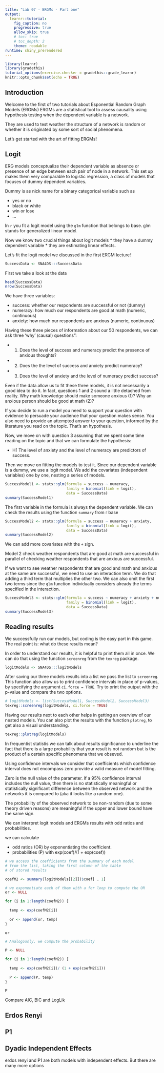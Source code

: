 ```yaml
---
title: "Lab 07 - ERGMs - Part one"
output: 
  learnr::tutorial:
    fig_caption: no
    progressive: true
    allow_skip: true
    # toc: true
    # toc_depth: 2
    theme: readable
runtime: shiny_prerendered
---
```



```r
library(learnr)
library(gradethis)
tutorial_options(exercise.checker = gradethis::grade_learnr)
knitr::opts_chunk$set(echo = TRUE)
```


## Introduction
Welcome to the first of two tutorials about Esponential Random Graph Models (ERGMs)
ERGMs are a statistical tool to assess causality using hypothesis testing 
when the dependent variable is a network. 

They are used to test weather the structure of a network is random or
whether it is originated by some sort of social phenomena.


Let's get started with the art of fitting ERGMs!

## Logit

ERG models conceptualize their dependent variable as absence or presence 
of an edge between each pair of node in a network. This set up makes 
them very comparable to logistic regression, a class of models that 
focuses of dummy dependent variables. 

Dummy is as nick name for a binary categorical variable such as 

* yes or no
* black or white
* win or lose
* ...


In `r` you fit a logit model using the `glm` function that belongs to 
base. glm stands for generalized linear model. 

Now we know two crucial things about logit models
* they have a dummy dependent variable
* they are estimating linear effects. 

Let's fit the logit model we discussed in the first ERGM lecture!

```r
SuccessData <- SNA4DS:::SuccessData
```

First we take a look at the data

```r

head(SuccessData)
nrow(SuccessData)

```
We have three variables:

* success: whether our respondents are successful or not (dummy)
* numeracy: how much our respondents are good at math (numeric, continuous)
* anxiety: how much our respondents are anxious (numeric, continuous)

Having these three pieces of information about our 50 respondents, 
we can ask three 'why' (causal) questions":

* 1. Does the level of success and numeracy predict the presence of anxious thoughts?
* 2. Does the the level of success and anxiety predict numeracy?
* 3. Does the level of anxiety and the level of numeracy predict success?

Even if the data allow us to fit these three models, it is not necessarily 
a good idea to do it. In fact, questions 1 and 2 sound a little detached 
from reality. Why math knowledge should make someone anxious (1)? Why an 
anxious person should be good at math (2)? 

If you decide to run a model you need to support your question with 
evidence to persuade your audience that your question makes sense. 
You also need to provide an attempted answer to your question, informed
by the literature you read on the topic. That's an hypothesis. 

Now, we move on with question 3 assuming that we spent some time reading on 
the topic and that we can formulate the hypothesis:

* H1 The level of anxiety and the level of numeracy are predictors of success.

Then we move on fitting the models to test it. Since our dependent variable 
is a dummy, we use a logit model. 
We add the covariates (independent variables) one by one, nesting a series 
of models. 



```r
SuccessModel1 <- stats::glm(formula = success ~ numeracy, 
                            family = binomial(link = logit), 
                            data = SuccessData)
summary(SuccessModel1)
```

The first variable in the formula is always the dependent variable. 
We can check the results using the function `summary` from r base

```r
SuccessModel2 <- stats::glm(formula = success ~ numeracy + anxiety, 
                            family = binomial(link = logit), 
                            data = SuccessData)
summary(SuccessModel2)
```

We can add more covariates with the `+` sign.

Model 2 check weather respondents that are good at math are successful 
in parallel of checking weather respondents that are anxious are successful. 

If we want to see weather respondents that are good and math and anxious 
at the same are successful, we need to use an interaction term. We do that
adding a third term that multiplies the other two. We can also omit the first 
two terms since the `glm` function individually considers already the terms 
specified in the interaction. 
 

```r
SuccessModel3 <- stats::glm(formula = success ~ numeracy + anxiety + numeracy * anxiety , 
                            family = binomial(link = logit), 
                            data = SuccessData)
summary(SuccessModel3)
```

## Reading results 

We successfully run our models, but coding is the easy part in this game. 
The real point is: what do these results mean?

In order to understand our results, it is helpful to print them all in once. 
We can do that using the function `screenreg` from the `texreg` package.

```r
logitModels <- SNA4DS:::logitModels
```

After saving our three models results into a list we pass the list to 
`screenreg`. This function also allow us to print confidence intervals
in place of p-values, by specifying the argument `ci.force = TRUE`.
Try to print the output with the p-value and compare the two options. 

```r
# logitModels <- list(SuccessModel1, SuccessModel2, SuccessModel3)
texreg::screenreg(logitModels, ci.force = TRUE)
```
Having our results next to each other helps in getting an overview 
of our nested models. You can also plot the results with the function
`plotreg`, to get also a visual understanding.

```r
texreg::plotreg(logitModels)
```


In frequentist statistis we can talk about results significance to underline the fact that 
there is a large probability that your result is not random but is the product
of a certain specific phenomena that we obseved.

Using confidence intervals we consider that coefficients which confidence 
interval does not encompass zero provide a valid measure of model fitting. 

Zero is the null value of the parameter. If a 95% confidence interval 
includes the null value, then there is no statistically meaningful or 
statistically significant difference between the observed network and 
the networks it is compared to (aka it looks like a random one).

The probability of the observed network to be non-random 
(due to some theory driven reasons) are meaningful if the upper and lower 
bound have the same sign.


We can interpret logit models and ERGMs results with odd ratios and
probabilities.

we can calculate 

* odd ratios (OR) by exponentiating the coefficient. 
* probabilities (P) with exp(coef)/(1 + exp(coef)) 
 

```r

# we access the coefficients from the summary of each model 
# from the list, taking the first column of the table 
# of stored results  

coefM2 <- summary(logitModels[[2]])$coef[ , 1]

# we exponentiate each of them with a for loop to compute the OR
or <- NULL

for (i in 1:length(coefM2)) {
 
  temp <- exp(coefM2[i])
  
  or <- append(or, temp)
}

or

# Analogously, we compute the probability

P <- NULL

for (i in 1:length(coefM2)) {
 
  temp <- exp(coefM2[i])/ (1 + exp(coefM2[i]))
  
  P <- append(P, temp)
}

P

```
Compare AIC, BIC and LogLik


## Erdos Renyi

## P1

## Dyadic Independent Effects
erdos renyi and P1 are both models with independent effects. But there 
are many more options